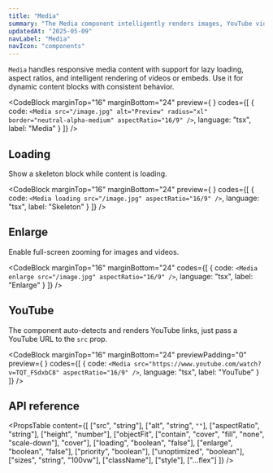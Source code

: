 ```yaml
---
title: "Media"
summary: "The Media component intelligently renders images, YouTube videos, or MP4s with optional loading states and fullscreen enlargement support."
updatedAt: "2025-05-09"
navLabel: "Media"
navIcon: "components"
---
```


`Media` handles responsive media content with support for lazy loading, aspect ratios, and intelligent rendering of videos or embeds. Use it for dynamic content blocks with consistent behavior.

<CodeBlock
  marginTop="16"
  marginBottom="24"
  preview={
    <Media
      src="/images/docs/once-ui/vibe-coding-light.jpg"
      alt="Preview"
      radius="xl"
      border="neutral-alpha-medium"
      aspectRatio="16/9"
    />
  }
  codes={[
    {
      code:
`<Media
    src="/image.jpg"
    alt="Preview"
    radius="xl"
    border="neutral-alpha-medium"
    aspectRatio="16/9"
/>`,
      language: "tsx",
      label: "Media"
    }
  ]}
/>

## Loading

Show a skeleton block while content is loading.

<CodeBlock
  marginTop="16"
  marginBottom="24"
  preview={
    <Media
      loading
      src="/images/docs/once-ui/vibe-coding-light.jpg"
      aspectRatio="16/9"
    />
  }
  codes={[
    {
      code:
`<Media
    loading
    src="/image.jpg"
    aspectRatio="16/9"
/>`,
      language: "tsx",
      label: "Skeleton"
    }
  ]}
/>

## Enlarge

Enable full-screen zooming for images and videos.

<Media
  enlarge
  radius="xl"
  marginTop="16"
  src="/images/docs/once-ui/vibe-coding-light.jpg"
  aspectRatio="16/9"
/>
<CodeBlock
  marginTop="16"
  marginBottom="24"
  codes={[
    {
      code:
`<Media
    enlarge
    src="/image.jpg"
    aspectRatio="16/9"
/>`,
      language: "tsx",
      label: "Enlarge"
    }
  ]}
/>

## YouTube

The component auto-detects and renders YouTube links, just pass a YouTube URL to the `src` prop.

<CodeBlock
  marginTop="16"
  marginBottom="24"
  previewPadding="0"
  preview={
    <Media
      src="https://www.youtube.com/watch?v=TQT_FSdxbC8"
      aspectRatio="16/9"
    />
  }
  codes={[
    {
      code:
`<Media
    src="https://www.youtube.com/watch?v=TQT_FSdxbC8"
    aspectRatio="16/9"
/>`,
      language: "tsx",
      label: "YouTube"
    }
  ]}
/>

## API reference

<PropsTable
  content={[
    ["src", "string"],
    ["alt", "string", `""`],
    ["aspectRatio", "string"],
    ["height", "number"],
    ["objectFit", ["contain", "cover", "fill", "none", "scale-down"], "cover"],
    ["loading", "boolean", "false"],
    ["enlarge", "boolean", "false"],
    ["priority", "boolean"],
    ["unoptimized", "boolean"],
    ["sizes", "string", "100vw"],
    ["className"],
    ["style"],
    ["...flex"]
  ]}
/>
